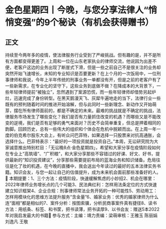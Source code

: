 # 金色星期四丨今晚，与您分享法律人“悄悄变强”的9个秘诀（有机会获得赠书）
## 正文
持续至今两年多的疫情，使法律服务行业受到了严峻挑战。但有趣的是，并不是所有方面都变得更差了。上周和一位在山东老家执业的律师交流，他说因为出差不便，老客户这边的业务出现了断崖式下滑，但是一些之前自己不是很关注的业务却突然开始飞速增长，未知的专业知识是否要更新？在上个月的一次饭局中，一位刑事律师和我说，今年上半年传统的刑事业务一单都没有开，但是之前的老客户有了一些新需求，在专业化的坚守下，这些业务到底做不做？在降成本的大背景下，一些年轻律师提前“被独立”，忽然遇到了案源恐慌，而一些年轻律师却借势另起炉灶，迅速完成了身份转型。在黑天鹅漫天飞、灰犀牛遍地走的当下，法律行业一些既有的预判随着时间的推进开始溶解，但与此同时一些新理念、新动作又开始萌芽，摆在所有律师面前的，都是不确定的未来。最难的挑战就是不确定的挑战，法律服务市场发生了哪些变化？我们是否有力量抓住改变的机遇？而哪些又是不能改变的逆境，我们是否有足够的勇气来面对？历史不会简单重复，但总是押着相同的韵脚。回顾历史，总有一些伟大的组织和个体会在危机中脱颖而出。在上周一年一度的伯克希尔股东大会上，有听众问巴菲特，如果选择一只股票来对抗高通胀，会选择什么。巴菲特表示：“最好的一项投资就是投资自己。”本周，无讼研究院为大家诚意推出特别栏目：「无讼晚8点·金色星期四」，希望和大家分享在疫情阶段如何在专业上“高筑墙”、“广积粮”，和大家分享那些不容错过的好课、好文、好书，提供最新的“知识投资建议”，分享那些需要提前布局的蓝海业务和知识储备。危局往往是化了妆的机遇，在今晚的直播中，我会送出今年读过的最好的五本法律实务书籍。知识会友，与您一起让自己的估值提升，成为未来机会面前那些准备好的人。🔹 本期提要：1、三个方法：疫情阶段，快速缓解焦虑的小妙招2、机会在哪里：2022年律师业务增长点的几个可能3、民法典红利：怎样用法条定位的方式快速建立知识框架4、企业合规：刑事律师常法业务开拓的一种可能性5、劳动用工：怎样用模块化的思维方法提升服务“含金量”6、婚家业务：优秀的婚家律师为什么连“面相”都是相似的7、案件分析：按图索骥，分析民商事案件真有捷径8、读书方法：用纸条、标签、和书筐，把书读薄，把书读厚9、以书会友：赠送5本2022年对我启发最大的书籍🔹 参与方式：主编：靖力责编：梁萌审核：王雅玉 陈丽娟 刘逸凡 王敬
